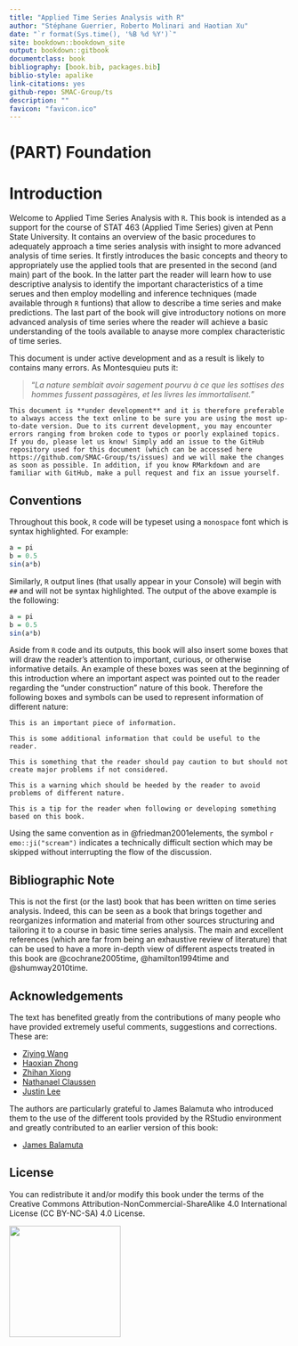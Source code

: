 ```yaml
--- 
title: "Applied Time Series Analysis with R"
author: "Stéphane Guerrier, Roberto Molinari and Haotian Xu"
date: "`r format(Sys.time(), '%B %d %Y')`"
site: bookdown::bookdown_site
output: bookdown::gitbook
documentclass: book
bibliography: [book.bib, packages.bib]
biblio-style: apalike
link-citations: yes
github-repo: SMAC-Group/ts
description: ""
favicon: "favicon.ico"
---
```


# (PART) Foundation {-}

# Introduction

Welcome to Applied Time Series Analysis with `R`. This book is intended as a support for the course of STAT 463 (Applied Time Series) given at Penn State University. It contains an overview of the basic procedures to adequately approach a time series analysis with insight to more advanced analysis of time series. It firstly introduces the basic concepts and theory to appropriately use the applied tools that are presented in the second (and main) part of the book. In the latter part the reader will learn how to use descriptive analysis to identify the important characteristics of a time serues and then employ modelling and inference techniques (made available through `R` funtions) that allow to describe a time series and make predictions. The last part of the book will give introductory notions on more advanced analysis of time series where the reader will achieve a basic understanding of the tools available to anayse more complex characteristic of time series. 

This document is under active development and as a result is likely to contains
many errors. As Montesquieu puts it:

>
> "*La nature semblait avoir sagement pourvu à ce que les sottises des hommes 
> fussent passagères, et les livres les immortalisent.*"
>

```block2
This document is **under development** and it is therefore preferable to always access the text online to be sure you are using the most up-to-date version. Due to its current development, you may encounter errors ranging from broken code to typos or poorly explained topics. If you do, please let us know! Simply add an issue to the GitHub repository used for this document (which can be accessed here https://github.com/SMAC-Group/ts/issues) and we will make the changes as soon as possible. In addition, if you know RMarkdown and are familiar with GitHub, make a pull request and fix an issue yourself.
```

<!-- ## Contents -->

<!-- This book is structured as follows: -->

<!-- - Basic Elements of Time Series -->
<!--     - Wold representation deterministic + random -->
<!--     - Examples of deterministic components (trend + seasonality) -->
<!--     - Random components: basic time series models -->
<!-- - Fundamental Representations -->
<!--     - Conditions for fundamental representations (e.g. gaussian) -->
<!--     - AutoCovariance and AutoCorrelation Functions -->
<!--     - Estimators: Empirical ACF -->
<!--     - Spectral Density and WV -->
<!-- - Stationarity of Time Series -->
<!--     - Stationarity vs Non-Stationarity -->
<!--     - Linear operators and processes -->
<!--     - Weak and Strong Stationarity -->
<!-- - SARIMA Models -->
<!--     - AR(p) Models -->
<!--     - MA(q) Models -->
<!--     - ARMA(p,q) Models -->
<!--     - ARIMA(p,d,q) Models -->
<!--     - SARIMA(p,d,q)(P,D,Q) Models -->
<!-- - Descriptive Analysis -->
<!--     - Raw Data -->
<!--     - ACF plots -->
<!--     - Identifying models -->
<!--     - Other representations: SDF and WV -->
<!-- - Inference -->
<!--     - Estimation -->
<!--     - Inference -->
<!--     - Model Selection -->
<!-- - Advanced Topics -->
<!--     - GARCH -->
<!--     - State-Space Models -->
<!--     - Multivariate (VAR) Models -->


## Conventions

Throughout this book, `R` code will be typeset using a `monospace` font which is syntax highlighted. For example:

```r
a = pi
b = 0.5
sin(a*b)
```

Similarly, `R` output lines (that usally appear in your Console) will begin with `##` and will not be syntax highlighted. The output of the above example is the following:

```r
a = pi
b = 0.5
sin(a*b)
```

Aside from `R` code and its outputs, this book will also insert some boxes that will draw the reader's attention to  important, curious, or otherwise informative details. An example of these boxes was seen at the beginning of this introduction where an important aspect was pointed out to the reader regarding the "under construction" nature of this book. Therefore the following boxes and symbols can be used to represent information of different nature:

```block2
This is an important piece of information.
```

```block2
This is some additional information that could be useful to the reader.
```

```block2
This is something that the reader should pay caution to but should not create major problems if not considered. 
```

```block2
This is a warning which should be heeded by the reader to avoid problems of different nature.
```

```block2
This is a tip for the reader when following or developing something based on this book.
```


Using the same convention as in @friedman2001elements, the symbol `r emo::ji("scream")` indicates a technically difficult section which may be skipped without interrupting the flow of the discussion.

## Bibliographic Note 

This is not the first (or the last) book that has been written on time series analysis. Indeed, this can be seen as a book that brings together and reorganizes information and material from other sources structuring and tailoring it to a course in basic time series analysis. The main and excellent references (which are far from being an exhaustive review of literature) that can be used to have a more in-depth view of different aspects treated in this book are @cochrane2005time, @hamilton1994time and @shumway2010time.

## Acknowledgements

The text has benefited greatly from the contributions of many people who have provided extremely useful comments, suggestions and corrections. These are:

- [Ziying Wang](https://github.com/zionward)
- [Haoxian Zhong](https://github.com/Lyle-Haoxian)
- [Zhihan Xiong](https://www.linkedin.com/in/zhihan-xiong-988152114)
- [Nathanael Claussen](https://github.com/Nathanael-Claussen)
- [Justin Lee](https:://github.com/munsheet)

The authors are particularly grateful to James Balamuta who introduced them to the use of the different tools provided by the RStudio environment and greatly contributed to an earlier version of this book:

- [James Balamuta](https::/github.com/coatless)


## License 

You can redistribute it and/or modify this book under the terms of the Creative Commons Attribution-NonCommercial-ShareAlike 4.0 International License (CC BY-NC-SA) 4.0 License.

<a href="http://creativecommons.org/licenses/by-nc-sa/4.0/"><img src="images/licence.png" align="left" width="200"/></a>
<br><br><br>
